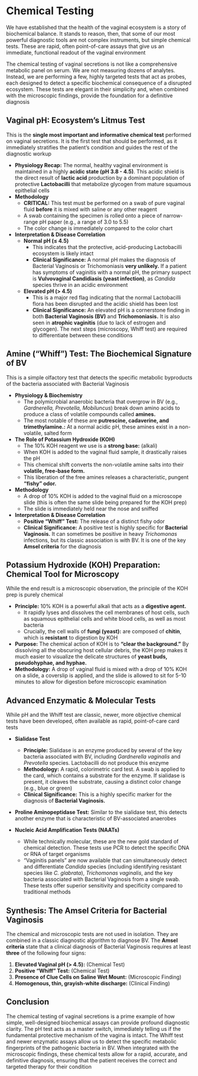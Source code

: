 # Chemical Testing {-}

We have established that the health of the vaginal ecosystem is a story of biochemical balance. It stands to reason, then, that some of our most powerful diagnostic tools are not complex instruments, but simple chemical tests. These are rapid, often point-of-care assays that give us an immediate, functional readout of the vaginal environment

The chemical testing of vaginal secretions is not like a comprehensive metabolic panel on serum. We are not measuring dozens of analytes. Instead, we are performing a few, highly targeted tests that act as probes, each designed to detect a specific biochemical consequence of a disrupted ecosystem. These tests are elegant in their simplicity and, when combined with the microscopic findings, provide the foundation for a definitive diagnosis

## **Vaginal pH: Ecosystem's Litmus Test** {-}

This is the **single most important and informative chemical test** performed on vaginal secretions. It is the first test that should be performed, as it immediately stratifies the patient's condition and guides the rest of the diagnostic workup

*   **Physiology Recap:** The normal, healthy vaginal environment is maintained in a highly **acidic state (pH 3.8 - 4.5)**. This acidic shield is the direct result of **lactic acid** production by a dominant population of protective **Lactobacilli** that metabolize glycogen from mature squamous epithelial cells
*   **Methodology**
    *   **CRITICAL:** This test must be performed on a swab of pure vaginal fluid **before** it is mixed with saline or any other reagent
    *   A swab containing the specimen is rolled onto a piece of narrow-range pH paper (e.g., a range of 3.0 to 5.5)
    *   The color change is immediately compared to the color chart
*   **Interpretation & Disease Correlation**
    *   **Normal pH (≤ 4.5)**
        *   This indicates that the protective, acid-producing Lactobacilli ecosystem is likely intact
        *   **Clinical Significance:** A normal pH makes the diagnosis of Bacterial Vaginosis or Trichomoniasis **very unlikely.** If a patient has symptoms of vaginitis with a normal pH, the primary suspect is **Vulvovaginal Candidiasis (yeast infection)**, as *Candida* species thrive in an acidic environment
    *   **Elevated pH (> 4.5)**
        *   This is a major red flag indicating that the normal Lactobacilli flora has been disrupted and the acidic shield has been lost
        *   **Clinical Significance:** An elevated pH is a cornerstone finding in both **Bacterial Vaginosis (BV)** and **Trichomoniasis.** It is also seen in **atrophic vaginitis** (due to lack of estrogen and glycogen). The next steps (microscopy, Whiff test) are required to differentiate between these conditions

## **Amine ("Whiff") Test: The Biochemical Signature of BV** {-}

This is a simple olfactory test that detects the specific metabolic byproducts of the bacteria associated with Bacterial Vaginosis

*   **Physiology & Biochemistry**
    *   The polymicrobial anaerobic bacteria that overgrow in BV (e.g., *Gardnerella, Prevotella, Mobiluncus*) break down amino acids to produce a class of volatile compounds called **amines.**
    *   The most notable of these are **putrescine, cadaverine, and trimethylamine.:** At a normal acidic pH, these amines exist in a non-volatile, salted form
*   **The Role of Potassium Hydroxide (KOH)**
    *   The 10% KOH reagent we use is a **strong base:** (alkali)
    *   When KOH is added to the vaginal fluid sample, it drastically raises the pH
    *   This chemical shift converts the non-volatile amine salts into their **volatile, free-base form.**
    *   This liberation of the free amines releases a characteristic, pungent **"fishy" odor.**
*   **Methodology**
    *   A drop of 10% KOH is added to the vaginal fluid on a microscope slide (this is often the same slide being prepared for the KOH prep)
    *   The slide is immediately held near the nose and sniffed
*   **Interpretation & Disease Correlation**
    *   **Positive "Whiff" Test:** The release of a distinct fishy odor
    *   **Clinical Significance:** A positive test is highly specific for **Bacterial Vaginosis.** It can sometimes be positive in heavy *Trichomonas* infections, but its classic association is with BV. It is one of the key **Amsel criteria** for the diagnosis

## **Potassium Hydroxide (KOH) Preparation: Chemical Tool for Microscopy** {-}

While the end result is a microscopic observation, the principle of the KOH prep is purely chemical

*   **Principle:** 10% KOH is a powerful alkali that acts as a **digestive agent.**
    *   It rapidly lyses and dissolves the cell membranes of host cells, such as squamous epithelial cells and white blood cells, as well as most bacteria
    *   Crucially, the cell walls of **fungi (yeast):** are composed of **chitin**, which is **resistant** to digestion by KOH
*   **Purpose:** The chemical action of KOH is to **"clear the background."** By dissolving all the obscuring host cellular debris, the KOH prep makes it much easier to visualize the delicate structures of **yeast buds, pseudohyphae, and hyphae.**
*   **Methodology:** A drop of vaginal fluid is mixed with a drop of 10% KOH on a slide, a coverslip is applied, and the slide is allowed to sit for 5-10 minutes to allow for digestion before microscopic examination

## **Advanced Enzymatic & Molecular Tests** {-}

While pH and the Whiff test are classic, newer, more objective chemical tests have been developed, often available as rapid, point-of-care card tests

*   **Sialidase Test**
    *   **Principle:** Sialidase is an enzyme produced by several of the key bacteria associated with BV, including *Gardnerella vaginalis* and *Prevotella* species. Lactobacilli do not produce this enzyme
    *   **Methodology:** A rapid, colorimetric card test. A swab is applied to the card, which contains a substrate for the enzyme. If sialidase is present, it cleaves the substrate, causing a distinct color change (e.g., blue or green)
    *   **Clinical Significance:** This is a highly specific marker for the diagnosis of **Bacterial Vaginosis.**

*   **Proline Aminopeptidase Test:** Similar to the sialidase test, this detects another enzyme that is characteristic of BV-associated anaerobes

*   **Nucleic Acid Amplification Tests (NAATs)**
    *   While technically molecular, these are the new gold standard of chemical detection. These tests use PCR to detect the specific DNA or RNA of target organisms
    *   "Vaginitis panels" are now available that can simultaneously detect and differentiate *Candida* species (including identifying resistant species like *C. glabrata*), *Trichomonas vaginalis*, and the key bacteria associated with Bacterial Vaginosis from a single swab. These tests offer superior sensitivity and specificity compared to traditional methods

## **Synthesis: The Amsel Criteria for Bacterial Vaginosis** {-}

The chemical and microscopic tests are not used in isolation. They are combined in a classic diagnostic algorithm to diagnose BV. The **Amsel criteria** state that a clinical diagnosis of Bacterial Vaginosis requires at least **three** of the following four signs:

1.  **Elevated Vaginal pH (> 4.5):** (Chemical Test)
2.  **Positive "Whiff" Test:** (Chemical Test)
3.  **Presence of Clue Cells on Saline Wet Mount:** (Microscopic Finding)
4.  **Homogenous, thin, grayish-white discharge:** (Clinical Finding)

## **Conclusion** {-}

The chemical testing of vaginal secretions is a prime example of how simple, well-designed biochemical assays can provide profound diagnostic clarity. The pH test acts as a master switch, immediately telling us if the fundamental protective mechanism of the vagina is intact. The Whiff test and newer enzymatic assays allow us to detect the specific metabolic fingerprints of the pathogenic bacteria in BV. When integrated with the microscopic findings, these chemical tests allow for a rapid, accurate, and definitive diagnosis, ensuring that the patient receives the correct and targeted therapy for their condition

